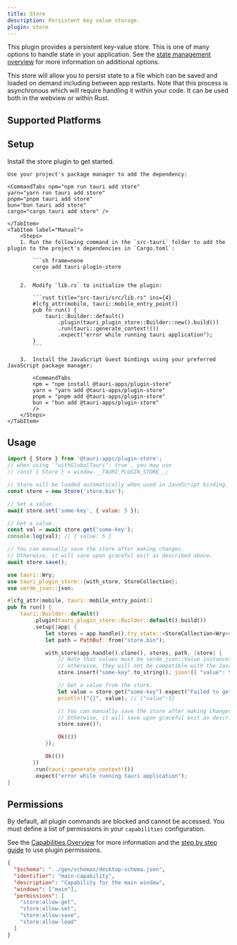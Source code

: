 ```yaml
---
title: Store
description: Persistent key value storage.
plugin: store
---
```




<PluginLinks plugin={frontmatter.plugin} />

This plugin provides a persistent key-value store. This is one of many options to handle state in your application. See the [state management overview](/develop/state-management/) for more information on additional options.

This store will allow you to persist state to a file which can be saved and loaded on demand including between app restarts. Note that this process is asynchronous which will require handling it within your code. It can be used both in the webview or within Rust.

## Supported Platforms

<Compatibility plugin={frontmatter.plugin} />

## Setup

Install the store plugin to get started.

<Tabs>
    <TabItem label="Automatic">

    Use your project's package manager to add the dependency:

    <CommandTabs npm="npm run tauri add store"
    yarn="yarn run tauri add store"
    pnpm="pnpm tauri add store"
    bun="bun tauri add store"
    cargo="cargo tauri add store" />

    </TabItem>
    <TabItem label="Manual">
        <Steps>
        1. Run the following command in the `src-tauri` folder to add the plugin to the project's dependencies in `Cargo.toml`:

            ```sh frame=none
            cargo add tauri-plugin-store
            ```

        2.  Modify `lib.rs` to initialize the plugin:

            ```rust title="src-tauri/src/lib.rs" ins={4}
            #[cfg_attr(mobile, tauri::mobile_entry_point)]
            pub fn run() {
                tauri::Builder::default()
                    .plugin(tauri_plugin_store::Builder::new().build())
                    .run(tauri::generate_context!())
                    .expect("error while running tauri application");
            }
            ```

        3.  Install the JavaScript Guest bindings using your preferred JavaScript package manager:

            <CommandTabs
            npm = "npm install @tauri-apps/plugin-store"
            yarn = "yarn add @tauri-apps/plugin-store"
            pnpm = "pnpm add @tauri-apps/plugin-store"
            bun = "bun add @tauri-apps/plugin-store"
            />
        </Steps>
    </TabItem>

</Tabs>

## Usage

<Tabs>
<TabItem label="JavaScript">

```javascript
import { Store } from '@tauri-apps/plugin-store';
// when using `"withGlobalTauri": true`, you may use
// const { Store } = window.__TAURI_PLUGIN_STORE__;

// Store will be loaded automatically when used in JavaScript binding.
const store = new Store('store.bin');

// Set a value.
await store.set('some-key', { value: 5 });

// Get a value.
const val = await store.get('some-key');
console.log(val); // { value: 5 }

// You can manually save the store after making changes.
// Otherwise, it will save upon graceful exit as described above.
await store.save();
```

</TabItem>
<TabItem label="Rust">

```rust title="src-tauri/src/lib.rs"
use tauri::Wry;
use tauri_plugin_store::{with_store, StoreCollection};
use serde_json::json;

#[cfg_attr(mobile, tauri::mobile_entry_point)]
pub fn run() {
    tauri::Builder::default()
        .plugin(tauri_plugin_store::Builder::default().build())
        .setup(|app| {
            let stores = app.handle().try_state::<StoreCollection<Wry>>().ok_or("Store not found")?;
            let path = PathBuf::from("store.bin");

            with_store(app.handle().clone(), stores, path, |store| {
                // Note that values must be serde_json::Value instances,
                // otherwise, they will not be compatible with the JavaScript bindings.
                store.insert("some-key".to_string(), json!({ "value": 5 }))?;

                // Get a value from the store.
                let value = store.get("some-key").expect("Failed to get value from store");
                println!("{}", value); // {"value":5}

                // You can manually save the store after making changes.
                // Otherwise, it will save upon graceful exit as described above.
                store.save()?;

                Ok(())
            });

            Ok(())
        })
        .run(tauri::generate_context!())
        .expect("error while running tauri application");
}
```

</TabItem>
</Tabs>

## Permissions

By default, all plugin commands are blocked and cannot be accessed. You must define a list of permissions in your `capabilities` configuration.

See the [Capabilities Overview](/security/capabilities/) for more information and the [step by step guide](/learn/security/using-plugin-permissions/) to use plugin permissions.

```json title="src-tauri/capabilities/main.json" ins={6-11}
{
  "$schema": "../gen/schemas/desktop-schema.json",
  "identifier": "main-capability",
  "description": "Capability for the main window",
  "windows": ["main"],
  "permissions": [
    "store:allow-get",
    "store:allow-set",
    "store:allow-save",
    "store:allow-load"
  ]
}
```

<PluginPermissions plugin={frontmatter.plugin} />
